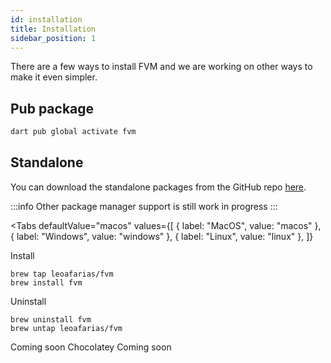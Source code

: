 ```yaml
---
id: installation
title: Installation
sidebar_position: 1
---
```



There are a few ways to install FVM and we are working on other ways to make it even simpler.

## Pub package

```bash
dart pub global activate fvm
```

## Standalone

You can download the standalone packages from the GitHub repo [here](https://github.com/leoafarias/fvm/releases).

:::info
Other package manager support is still work in progress
:::

<Tabs
  defaultValue="macos"
  values={[
    { label: "MacOS", value: "macos" },
    { label: "Windows", value: "windows" },
    { label: "Linux", value: "linux" },
  ]}
>
  <TabItem value="macos">

Install

```
brew tap leoafarias/fvm
brew install fvm
```

Uninstall

```
brew uninstall fvm
brew untap leoafarias/fvm
```

  </TabItem>
  <TabItem value="windows">
 Coming soon Chocolatey
    </TabItem>
  <TabItem value="linux">Coming soon</TabItem>
</Tabs>
